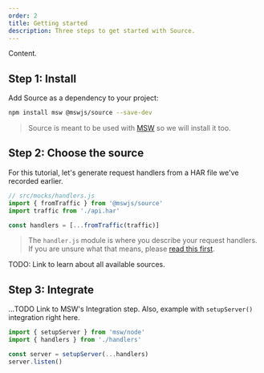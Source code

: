 ```yaml
---
order: 2
title: Getting started
description: Three steps to get started with Source.
---
```


Content.

## Step 1: Install

Add Source as a dependency to your project:

```sh
npm install msw @mswjs/source --save-dev
```

> Source is meant to be used with [MSW](https://mswjs.io/) so we will install it too.

## Step 2: Choose the source

For this tutorial, let's generate request handlers from a HAR file we've recorded earlier.

```js /fromTraffic/ /traffic/#v
// src/mocks/handlers.js
import { fromTraffic } from '@mswjs/source'
import traffic from './api.har'

const handlers = [...fromTraffic(traffic)]
```

> The `handler.js` module is where you describe your request handlers. If you are unsure what that means, please [read this first](https://mswjs.io/docs/getting-started#step-2-describe).

TODO: Link to learn about all available sources.

## Step 3: Integrate

...TODO Link to MSW's Integration step. Also, example with `setupServer()` integration right here.

```js {2,4}
import { setupServer } from 'msw/node'
import { handlers } from './handlers'

const server = setupServer(...handlers)
server.listen()
```
